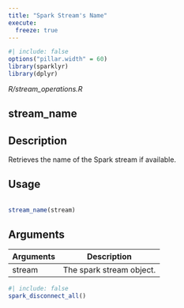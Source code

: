 ```yaml
---
title: "Spark Stream's Name"
execute:
  freeze: true
---
```


```r
#| include: false
options("pillar.width" = 60)
library(sparklyr) 
library(dplyr)
```

*R/stream_operations.R*

## stream_name

## Description
 Retrieves the name of the Spark stream if available. 


## Usage
```r
 
stream_name(stream) 
```

## Arguments
|Arguments|Description|
|---|---|
| stream | The spark stream object. |








```r
#| include: false
spark_disconnect_all()
```
